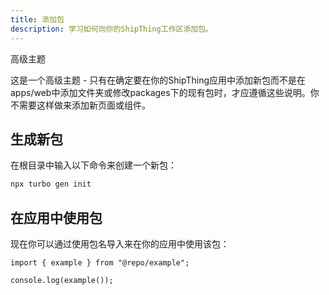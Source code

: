 ```yaml
---
title: 添加包
description: 学习如何向你的ShipThing工作区添加包。
---
```

<Warning>
高级主题

这是一个高级主题 - 只有在确定要在你的ShipThing应用中添加新包而不是在apps/web中添加文件夹或修改packages下的现有包时，才应遵循这些说明。你不需要这样做来添加新页面或组件。
</Warning>

## 生成新包
在根目录中输入以下命令来创建一个新包：

```sh Terminal
npx turbo gen init
```

## 在应用中使用包

现在你可以通过使用包名导入来在你的应用中使用该包：

```tsx apps/web/app/page.tsx
import { example } from "@repo/example";
 
console.log(example());
```